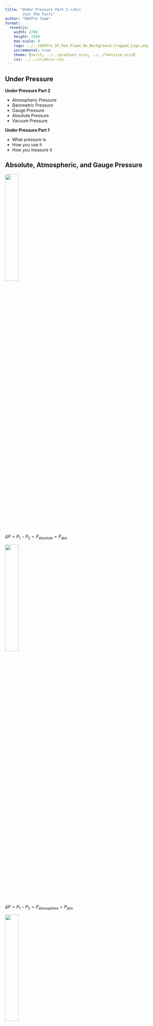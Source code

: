 ```yaml
---
title: "Under Pressure Part 2 </br>
        Just The Facts"
author: "DOFPro Team"
format: 
  revealjs:
    width: 2700
    height: 2160
    max-scale: 8
    logo: ../../DOFPro_D7_Red_Flame_No_Background_Cropped_Logo.png
    incremental: true
    theme: [serif, ../../gradient.scss, ../../fontsize.scss]
    css: ../../slidecss.css
---
```

## Under Pressure

**Under Pressure Part 2**

 * Atmospheric Pressure
 * Barometric Pressure
 * Gauge Pressure
 * Absolute Pressure
 * Vacuum Pressure.

**Under Pressure Part 1**

 * What pressure is
 * How you use it
 * How you measure it

## Absolute, Atmospheric, and Gauge Pressure

:::{.fragment}
![](https://dofprobucket1.s3.us-east-2.amazonaws.com/processdata/PressureGaugeAbs.png){.absolute left="10%" top="20%" width="30%"}
:::

:::{.fragment}
:::{.absolute top="23%" left="31%"}
$\Delta P = P_1 - P_2 = P_\mathrm{absolute}=P_\mathrm{abs}$
:::
:::

:::{.fragment}
![](https://dofprobucket1.s3.us-east-2.amazonaws.com/processdata/PressureGaugeAtm.png){.absolute left="10%" top="45%" width="30%"}
:::

:::{.fragment}
:::{.absolute top="48%" left="31%"}
$\Delta P = P_1 - P_2 = P_\mathrm{atmosphere}=P_\mathrm{atm}$
:::
:::

:::{.fragment}
![](https://dofprobucket1.s3.us-east-2.amazonaws.com/processdata/PressureGaugeGau.png){.absolute left="10%" top="70%" width="30%"}
:::

:::{.fragment}
:::{.absolute top="73%" left="31%"}
$\Delta P = P_1 - P_2 = P_\mathrm{gauge}=P_\mathrm{g}$
:::
:::

## Calculating Abs., Atm, Gauge Pressures

:::{.fragment}
:::{.absolute top="20%" left="10%"}
$P_\mathrm{abs} = P_\mathrm{g}+P_\mathrm{atm}$

$P_\mathrm{g} = P_\mathrm{abs}-P_\mathrm{atm}$
:::
:::

:::{.fragment}
![](https://dofprobucket1.s3.us-east-2.amazonaws.com/processdata/TireForGauge.png){.absolute left="10%" top="35%" width="30%"}
:::

:::{.absolute top="65%" left="10%"}
1. Absolute tire pressure gauge
2. Atmospheric pressure gauge
3. Weather report and local altitude
:::

## Barometric and Atmospheric Pressure

1. Absolute pressure gauges – **Easy**, Absolute *tire* pressure gauges – **Very Hard**
2. Atmospheric pressure gauges – a decent cell phone and an air pressure app
3. Weather report – **Easy**, Local altitude – **Use GPS**

:::{.fragment}
![](https://dofprobucket1.s3.us-east-2.amazonaws.com/processdata/NWSBaro.png){.absolute top="55%" left="5%" width="50%"}
:::

:::{.fragment}
:::{.absolute top="55%" left="57%"}
Weather report gives *barometric*, not atmospheric pressure.
:::
:::

## Barometric Pressure

The barometric pressure is the local atmospheric pressure adjusted for altitude to sea level.

:::{.fragment}
![](https://dofprobucket1.s3.us-east-2.amazonaws.com/processdata/BaroPressDiagram.png){.absolute top="60%" left="0%" width="90%"}
:::

:::{.fragment}
$$P_\mathrm{baro}=P_\mathrm{atm}(1-2.25577 \times 10^{-5}h)^{5.25588}$$
:::

:::{.fragment}
$$P_\mathrm{atm}=P_\mathrm{baro}(1-2.25577 \times 10^{-5}h)^{-5.25588}$$

with $h$ in meters.
:::

## Example

Measure bicycle tire pressure in Claremont, CA, USA

:::{.fragment}
:::{.absolute left="2%" top="17%"}
$P_\mathrm{baro} = 29.89\ \mathrm{inHg}$
:::
:::

:::{.fragment}
:::{.absolute left="2%" top="25%"}
$h_\mathrm{Claremont} = 1340\ \mathrm{ft}=408.4\ \mathrm{m}$
:::
:::

:::{.fragment}
:::{.absolute left="2%" top="30%"}
$$\begin{aligned}
P_\mathrm{atm} & =P_\mathrm{baro}(1-2.25577 \times 10^{-5}h)^{-5.25588} \\
& =29.89\ \mathrm{inHg}(1-2.25577 \times 10^{-5}\cdot408.4)^{-5.25588} \\
& = 28.47\ \mathrm{inHg}= 723.2\ \mathrm{Torr}= 13.98\ \mathrm{psia} \approx 14.0\ \mathrm{psia}
\end{aligned}$$
:::
:::

:::{.fragment}
:::{.absolute left="2%" top="58%"}
$P_\mathrm{g} = 36.0\ \mathrm{psig}$
:::
:::

:::{.fragment}
:::{.absolute left="2%" top="65%"}
$$\begin{aligned}
P_\mathrm{abs} & = P_\mathrm{g}+P_\mathrm{atm} \\
& =36.0\ \mathrm{psig}+14.0\ \mathrm{psia} = 50.0\ \mathrm{psia} =3.45\ \mathrm{bar}
\end{aligned}$$
:::
:::

## Spreadsheet

![](https://dofprobucket1.s3.us-east-2.amazonaws.com/processdata/TireExample.png){.absolute top="10%" left="10%" width="80%"}

## Vacuum Pressure {background-image="https://dofprobucket1.s3.us-east-2.amazonaws.com/processdata/Crysopea_alambicco_poli_grappa.png"}

 - Any pressure below local atmospheric
 - In psi it's indicated by $\mathrm{psiv}$.
 - Negative of gauge pressure, e.g., $P_\mathrm{g}=-7\ \mathrm{psig} \implies P_\mathrm{v}=7\ \mathrm{psiv}$
 - Common in vacuum distillation and other processes
 

## High Vacuum {background-image="https://dofprobucket1.s3.us-east-2.amazonaws.com/processdata/VacuumChamberLight.png"}

- Measured as *absolute pressure*
- Used in advanced materials processing

:::{.fragment}
| Acronym | Name                   |Max *P* (Pa)|Min *P* (Pa)|
|---------|------------------------|------------|------------|
| HV      | High Vacuum            | $10^{-1}$  | $10^{-5}$  |
| UHV     | Ultrahigh Vacuum       | $10^{-5}$  | $10^{-10}$ |
| EHV     | Extrememly High Vacuum | $10^{-10}$ | $<10^{-10}$|

:Pressure ranges
:::

## Summary

1. Absolute, gauge, and atmospheric pressure are related by $P_\mathrm{abs} = P_\mathrm{g}+P_\mathrm{atm}$.
2. Barometric and atmospheric pressure are related through the Standard Atmospheric Model.
3. The vacuum pressure is the absolute value of the gauge pressure below atmospheric.
4. The High Vacuum (HV) range is from $10^{-1}$ to $10^{-5}\ \mathrm{Pa}$, Ultrahigh Vacuum (UHV) from $10^{-5}$ to $10^{-10}\ \mathrm{Pa}$, and Extremely High Vacuum (EHV) is $10^{-10}\ \mathrm{Pa}$ and below.